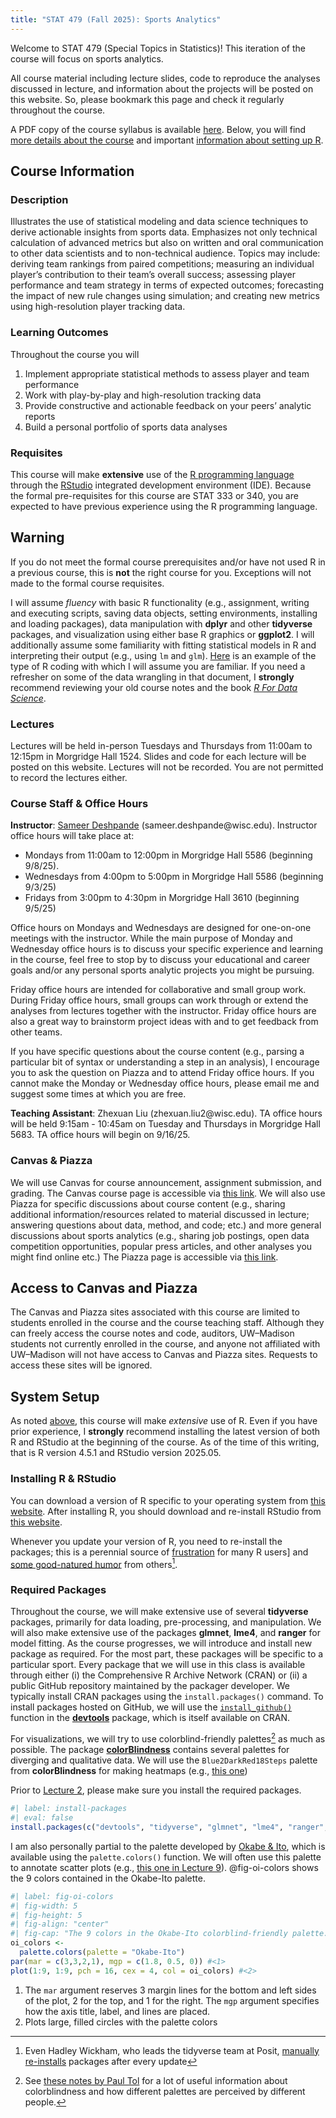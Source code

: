 ```yaml
---
title: "STAT 479 (Fall 2025): Sports Analytics"
---
```


Welcome to STAT 479 (Special Topics in Statistics)!
This iteration of the course will focus on sports analytics.

All course material including lecture slides, code to reproduce the analyses discussed in lecture, and information about the projects will be posted on this website.
So, please bookmark this page and check it regularly throughout the course.

A PDF copy of the course syllabus is available [here](syllabus/stat479_f25_syllabus.pdf).
Below, you will find [more details about the course](index.qmd#sec-course-info) and important [information about setting up R](index.qmd#sec-R-setup).

## Course Information{#sec-course-info}

### Description {#sec-course-description}
Illustrates the use of statistical modeling and data science techniques to derive actionable insights from sports data. Emphasizes not only technical calculation of advanced metrics but also on written and oral communication to other data scientists and to non-technical audience. Topics may include: deriving team rankings from paired competitions; measuring an individual player's contribution to their team's overall success; assessing player performance and team strategy in terms of expected outcomes; forecasting the impact of new rule changes using simulation; and creating new metrics using high-resolution player tracking data.

### Learning Outcomes {#sec-learning-outcomes}
Throughout the course you will

  1. Implement appropriate statistical methods to assess player and team performance
  2. Work with play-by-play and high-resolution tracking data
  3. Provide constructive and actionable feedback on your peers' analytic reports
  4. Build a personal portfolio of sports data analyses

### Requisites {#sec-course-requisites}

This course will make **extensive** use of the [R programming language](https://www.r-project.org) through the [RStudio](https://posit.co/download/rstudio-desktop/) integrated development environment (IDE). 
Because the formal pre-requisites for this course are STAT 333 or 340, you are expected to have previous experience using the R programming language.

:::{.callout-important}
## Warning
If you do not meet the formal course prerequisites and/or have not used R in a previous course, this is **not** the right course for you. 
Exceptions will not made to the formal course requisites.
:::

I will assume *fluency* with basic R functionality (e.g., assignment, writing and
executing scripts, saving data objects, setting environments, installing and loading packages), data manipulation with **dplyr** and other **tidyverse** packages, and visualization using either base R graphics or **ggplot2**. 
I will additionally assume some familiarity with fitting statistical models in R and interpreting their output (e.g., using `lm` and `glm`).
[Here](lectures/lecture01.qmd) is an example of the type of R coding with which I will assume you are familiar.
If you need a refresher on some of the data wrangling in that document, I **strongly** recommend reviewing your old course notes and the book [*R For Data Science*](https://r4ds.hadley.nz). 

### Lectures {#sec-course-lectures}

Lectures will be held in-person Tuesdays and Thursdays from 11:00am to 12:15pm in Morgridge Hall 1524. 
Slides and code for each lecture will be posted on this website.
Lectures will not be recorded.
You are not permitted to record the lectures either. 

### Course Staff & Office Hours {#sec-course-staff}

**Instructor**: [Sameer Deshpande](https://skdeshpande91.github.io) (sameer.deshpande@wisc.edu). Instructor office hours will take place at:

  * Mondays from 11:00am to 12:00pm in Morgridge Hall 5586 (beginning 9/8/25).
  * Wednesdays from 4:00pm to 5:00pm in Morgridge Hall 5586 (beginning 9/3/25)
  * Fridays from 3:00pm to 4:30pm in Morgridge Hall 3610 (beginning 9/5/25)

Office hours on Mondays and Wednesdays are designed for one-on-one meetings with the instructor.
While the main purpose of Monday and Wednesday office hours is to discuss your specific experience and learning in the course, feel free to stop by to discuss your educational and career goals and/or any personal sports analytic projects you might be pursuing.


Friday office hours are intended for collaborative and small group work.
During Friday office hours, small groups can work through or extend the analyses from lectures together with the instructor. 
Friday office hours are also a great way to brainstorm project ideas with and to get feedback from other teams. 

If you have specific questions about the course content (e.g., parsing a particular bit of syntax or understanding a step in an analysis), I encourage you to ask the question on Piazza and to attend Friday office hours. 
If you cannot make the Monday or Wednesday office hours, please email me and suggest some times at which you are free. 

<!--The Monday and Wednesday office hours are designed for one-on-one or small group meetings with the instructor.
For instance, if you have specific, personal concerns about the course, try to come during Monday and Wednesday office hours or make an appointment with the instructor.

Friday office hours are designed for collaborative work: they can be an opportunity for project groups to work together and for small groups of students to re-run or extend analyses from lectures and to learn from one another. 
-->

**Teaching Assistant**: Zhexuan Liu (zhexuan.liu2@wisc.edu). TA office hours will be held 9:15am - 10:45am on Tuesday and Thursdays in Morgridge Hall 5683.
TA office hours will begin on 9/16/25. 


### Canvas & Piazza {#sec-course-sites}

We will use Canvas for course announcement, assignment submission, and grading. The Canvas course page is accessible via [this link](https://canvas.wisc.edu/courses/476839).
We will also use Piazza for specific discussions about course content (e.g., sharing additional information/resources related to material discussed in lecture; answering questions about data, method, and code; etc.) and more general discussions about sports analytics (e.g., sharing job postings, open data competition opportunities, popular press articles, and other analyses you might find online etc.)
The Piazza page is accessible via [this link](https://canvas.wisc.edu/courses/476839).

:::{.callout-important}
## Access to Canvas and Piazza
The Canvas and Piazza sites associated with this course are limited to students enrolled in the course and the course teaching staff.
Although they can freely access the course notes and code, auditors, UW--Madison students not currently enrolled in the course, and anyone not affiliated with UW--Madison will not have access to Canvas and Piazza sites. 
Requests to access these sites will be ignored. 
:::

## System Setup {#sec-R-setup}

As noted [above](index.qmd#sec-course-requisites), this course will make *extensive* use of R.
Even if you have prior experience, I **strongly** recommend installing the latest version of both R and RStudio at the beginning of the course.
As of the time of this writing, that is R version 4.5.1 and RStudio version 2025.05.

### Installing R & RStudio {#sec-install-R}
You can download a version of R specific to your operating system from [this website](https://cloud.r-project.org).
After installing R, you should download and re-install RStudio from [this website](https://posit.co/download/rstudio-desktop/).

:::{.callout-tip}
Whenever you update your version of R, you need to re-install the packages; this is a perennial source of [frustration](https://bsky.app/profile/benbushong.com/post/3lbqnkbazgh2e) for many R users] and [some good-natured humor](https://bsky.app/profile/hadley.nz/post/3lnlrbqv7qs2i) from others[^hadley].
:::

[^hadley]: Even Hadley Wickham, who leads the tidyverse team at Posit, [manually re-installs](https://bsky.app/profile/hadley.nz/post/3lnmafh3ljs2y) packages after every update

### Required Packages {#sec-required-packages}

Throughout the course, we will make extensive use of several **tidyverse** packages, primarily for data loading, pre-processing, and manipulation.
We will also make extensive use of the packages **glmnet**, **lme4**, and **ranger** for model fitting.
As the course progresses, we will introduce and install new package as required.
For the most part, these packages will be specific to a particular sport.
Every package that we will use in this class is available through either (i) the  Comprehensive R Archive Network (CRAN) or (ii) a public GitHub repository maintained by the packager developer.
We typically install CRAN packages using the `install.packages()` command.
To install packages hosted on GitHub, we will use the [`install_github()`](https://devtools.r-lib.org/reference/remote-reexports.html) function in the [**devtools**](https://devtools.r-lib.org/index.html) package, which is itself available on CRAN.

For visualizations, we will try to use colorblind-friendly palettes[^tol] as much as possible.
The package [**colorBlindness**](https://cran.r-project.org/web/packages/colorBlindness/vignettes/colorBlindness.html) contains several palettes for diverging and qualitative data.
We will use the `Blue2DarkRed18Steps` palette from **colorBlindness** for making heatmaps (e.g., [this one](lectures/lecture08.qmd#fig-out-gam))

Prior to [Lecture 2](lectures/lecture02.qmd), please make sure you install the required packages.
```r
#| label: install-packages
#| eval: false
install.packages(c("devtools", "tidyverse", "glmnet", "lme4", "ranger", "colorBlindness"))
```

I am also personally partial to the palette developed by [Okabe & Ito](https://jfly.uni-koeln.de/color/), which is available using the `palette.colors()` function.
We will often use this palette to annotate scatter plots (e.g., [this one in Lecture 9](lectures/lecture09.qmd#fig-full-alphas)).
@fig-oi-colors shows the 9 colors contained in the Okabe-Ito palette.
```r
#| label: fig-oi-colors
#| fig-width: 5
#| fig-height: 5
#| fig-align: "center"
#| fig-cap: "The 9 colors in the Okabe-Ito colorblind-friendly palette."
oi_colors <- 
  palette.colors(palette = "Okabe-Ito")
par(mar = c(3,3,2,1), mgp = c(1.8, 0.5, 0)) #<1>
plot(1:9, 1:9, pch = 16, cex = 4, col = oi_colors) #<2>
```
1. The `mar` argument reserves 3 margin lines for the bottom and left sides of the plot, 2 for the top, and 1 for the right. The `mgp` argument specifies how the axis title, label, and lines are placed.
2. Plots large, filled circles with the palette colors

[^tol]: See [these notes by Paul Tol](https://sronpersonalpages.nl/~pault/) for a lot of useful information about colorblindness and how different palettes are perceived by different people. 




